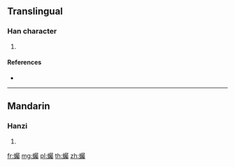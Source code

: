 {{character info/new}}
==Translingual==

===Han character===
{{Han char|rn=142|rad=虫|as=21|sn=27|four=57127|canj=LISEI}}

# {{defn|Han|sort=虫21}}

====References====
* {{Han ref|kx=1105.040|dkj=33936|dj=1568.060|hdz=42911.040|uh=883E|ud=34878|bh=F9A6|bd=63910}}

----

==Mandarin==

===Hanzi===
{{cmn-hanzi|pin=[[zhú]] ([[zhu2]])|wg=chu<sup>2</sup>}}

# {{defn|lang=cmn|sort=虫21}}

[[fr:蠾]]
[[mg:蠾]]
[[pl:蠾]]
[[th:蠾]]
[[zh:蠾]]